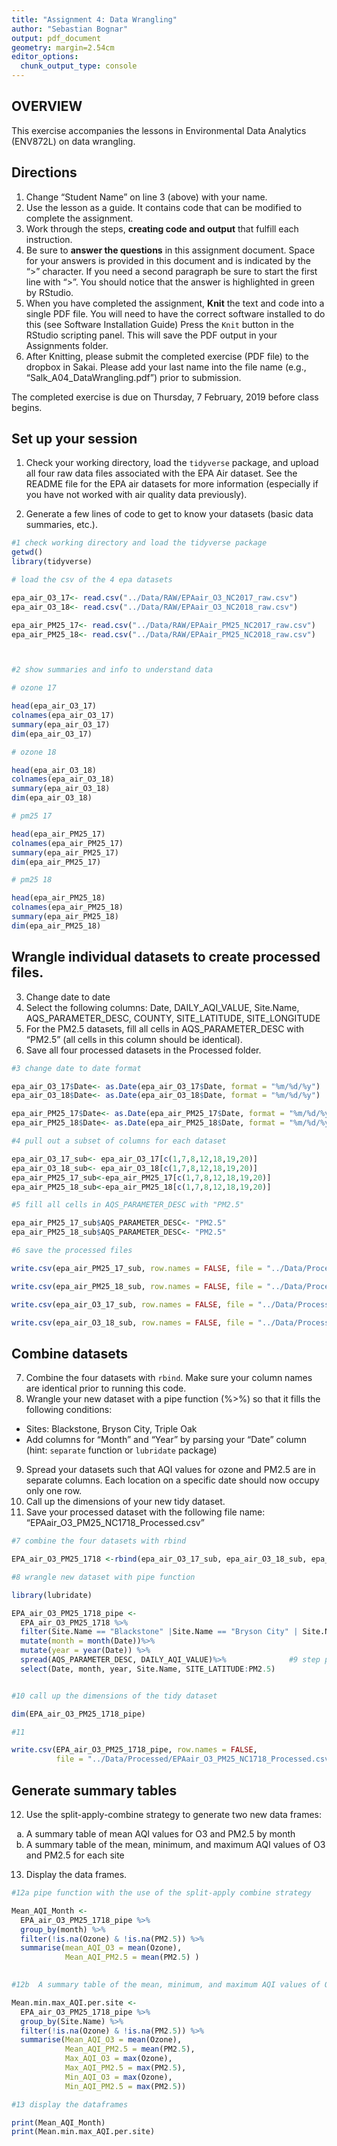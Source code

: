 ```yaml
---
title: "Assignment 4: Data Wrangling"
author: "Sebastian Bognar"
output: pdf_document
geometry: margin=2.54cm
editor_options: 
  chunk_output_type: console
---
```


## OVERVIEW

This exercise accompanies the lessons in Environmental Data Analytics (ENV872L) on data wrangling. 

## Directions
1. Change "Student Name" on line 3 (above) with your name.
2. Use the lesson as a guide. It contains code that can be modified to complete the assignment.
3. Work through the steps, **creating code and output** that fulfill each instruction.
4. Be sure to **answer the questions** in this assignment document.
Space for your answers is provided in this document and is indicated by the ">" character.
If you need a second paragraph be sure to start the first line with ">".
You should notice that the answer is highlighted in green by RStudio. 
6. When you have completed the assignment, **Knit** the text and code into a single PDF file.
You will need to have the correct software installed to do this (see Software Installation Guide)
Press the `Knit` button in the RStudio scripting panel.
This will save the PDF output in your Assignments folder.
8. After Knitting, please submit the completed exercise (PDF file) to the dropbox in Sakai. Please add your last name into the file name (e.g., "Salk_A04_DataWrangling.pdf") prior to submission.

The completed exercise is due on Thursday, 7 February, 2019 before class begins.

## Set up your session 
1. Check your working directory, load the `tidyverse` package, and upload all four raw data files associated with the EPA Air dataset. See the README file for the EPA air datasets for more information (especially if you have not worked with air quality data previously). 

2. Generate a few lines of code to get to know your datasets (basic data summaries, etc.).

```r

#1 check working directory and load the tidyverse package
getwd()
library(tidyverse)

# load the csv of the 4 epa datasets

epa_air_O3_17<- read.csv("../Data/RAW/EPAair_O3_NC2017_raw.csv")
epa_air_O3_18<- read.csv("../Data/RAW/EPAair_O3_NC2018_raw.csv")

epa_air_PM25_17<- read.csv("../Data/RAW/EPAair_PM25_NC2017_raw.csv")
epa_air_PM25_18<- read.csv("../Data/RAW/EPAair_PM25_NC2018_raw.csv")



#2 show summaries and info to understand data 

# ozone 17 

head(epa_air_O3_17)
colnames(epa_air_O3_17)
summary(epa_air_O3_17)
dim(epa_air_O3_17)

# ozone 18

head(epa_air_O3_18)
colnames(epa_air_O3_18)
summary(epa_air_O3_18)
dim(epa_air_O3_18)

# pm25 17

head(epa_air_PM25_17)
colnames(epa_air_PM25_17)
summary(epa_air_PM25_17)
dim(epa_air_PM25_17)

# pm25 18

head(epa_air_PM25_18)
colnames(epa_air_PM25_18)
summary(epa_air_PM25_18)
dim(epa_air_PM25_18)

```

## Wrangle individual datasets to create processed files.
3. Change date to date
4. Select the following columns: Date, DAILY_AQI_VALUE, Site.Name, AQS_PARAMETER_DESC, COUNTY, SITE_LATITUDE, SITE_LONGITUDE
5. For the PM2.5 datasets, fill all cells in AQS_PARAMETER_DESC with "PM2.5" (all cells in this column should be identical).
6. Save all four processed datasets in the Processed folder.

```r
#3 change date to date format

epa_air_O3_17$Date<- as.Date(epa_air_O3_17$Date, format = "%m/%d/%y") 
epa_air_O3_18$Date<- as.Date(epa_air_O3_18$Date, format = "%m/%d/%y") 

epa_air_PM25_17$Date<- as.Date(epa_air_PM25_17$Date, format = "%m/%d/%y") 
epa_air_PM25_18$Date<- as.Date(epa_air_PM25_18$Date, format = "%m/%d/%y")

#4 pull out a subset of columns for each dataset 

epa_air_O3_17_sub<- epa_air_O3_17[c(1,7,8,12,18,19,20)]
epa_air_O3_18_sub<- epa_air_O3_18[c(1,7,8,12,18,19,20)]
epa_air_PM25_17_sub<-epa_air_PM25_17[c(1,7,8,12,18,19,20)]
epa_air_PM25_18_sub<-epa_air_PM25_18[c(1,7,8,12,18,19,20)]

#5 fill all cells in AQS_PARAMETER_DESC with "PM2.5"

epa_air_PM25_17_sub$AQS_PARAMETER_DESC<- "PM2.5"
epa_air_PM25_18_sub$AQS_PARAMETER_DESC<- "PM2.5"

#6 save the processed files 

write.csv(epa_air_PM25_17_sub, row.names = FALSE, file = "../Data/Processed/epa_air_PM25_17_processed.csv")

write.csv(epa_air_PM25_18_sub, row.names = FALSE, file = "../Data/Processed/epa_air_PM25_18_processed.csv")

write.csv(epa_air_O3_17_sub, row.names = FALSE, file = "../Data/Processed/epa_air_O3_17_processed.csv")

write.csv(epa_air_O3_18_sub, row.names = FALSE, file = "../Data/Processed/epa_air_O3_18_processed.csv")

```


## Combine datasets
7. Combine the four datasets with `rbind`. Make sure your column names are identical prior to running this code. 
8. Wrangle your new dataset with a pipe function (%>%) so that it fills the following conditions: 

* Sites: Blackstone, Bryson City, Triple Oak
* Add columns for "Month" and "Year" by parsing your "Date" column (hint: `separate` function or `lubridate` package)

9. Spread your datasets such that AQI values for ozone and PM2.5 are in separate columns. Each location on a specific date should now occupy only one row.
10. Call up the dimensions of your new tidy dataset.
11. Save your processed dataset with the following file name: "EPAair_O3_PM25_NC1718_Processed.csv"

```r
#7 combine the four datasets with rbind 

EPA_air_O3_PM25_1718 <-rbind(epa_air_O3_17_sub, epa_air_O3_18_sub, epa_air_PM25_17_sub, epa_air_PM25_18_sub)

#8 wrangle new dataset with pipe function

library(lubridate)

EPA_air_O3_PM25_1718_pipe <- 
  EPA_air_O3_PM25_1718 %>%
  filter(Site.Name == "Blackstone" |Site.Name == "Bryson City" | Site.Name == "Triple Oak" ) %>%
  mutate(month = month(Date))%>%
  mutate(year = year(Date)) %>%
  spread(AQS_PARAMETER_DESC, DAILY_AQI_VALUE)%>%              #9 step put the spread function in the pipe                                                                                function b/c it was easier 
  select(Date, month, year, Site.Name, SITE_LATITUDE:PM2.5)


#10 call up the dimensions of the tidy dataset

dim(EPA_air_O3_PM25_1718_pipe)

#11

write.csv(EPA_air_O3_PM25_1718_pipe, row.names = FALSE, 
          file = "../Data/Processed/EPAair_O3_PM25_NC1718_Processed.csv")

```


## Generate summary tables
12. Use the split-apply-combine strategy to generate two new data frames: 
a. A summary table of mean AQI values for O3 and PM2.5 by month
b. A summary table of the mean, minimum, and maximum AQI values of O3 and PM2.5 for each site
13. Display the data frames.

```r
#12a pipe function with the use of the split-apply combine strategy 

Mean_AQI_Month <- 
  EPA_air_O3_PM25_1718_pipe %>%
  group_by(month) %>%
  filter(!is.na(Ozone) & !is.na(PM2.5)) %>%
  summarise(mean_AQI_O3 = mean(Ozone), 
            Mean_AQI_PM2.5 = mean(PM2.5) )
            

#12b  A summary table of the mean, minimum, and maximum AQI values of O3 and PM2.5 for each site 

Mean.min.max_AQI.per.site <-
  EPA_air_O3_PM25_1718_pipe %>%
  group_by(Site.Name) %>%
  filter(!is.na(Ozone) & !is.na(PM2.5)) %>%
  summarise(Mean_AQI_O3 = mean(Ozone),
            Mean_AQI_PM2.5 = mean(PM2.5),
            Max_AQI_O3 = max(Ozone),
            Max_AQI_PM2.5 = max(PM2.5),
            Min_AQI_O3 = max(Ozone),
            Min_AQI_PM2.5 = max(PM2.5))

#13 display the dataframes 

print(Mean_AQI_Month)
print(Mean.min.max_AQI.per.site)


```

